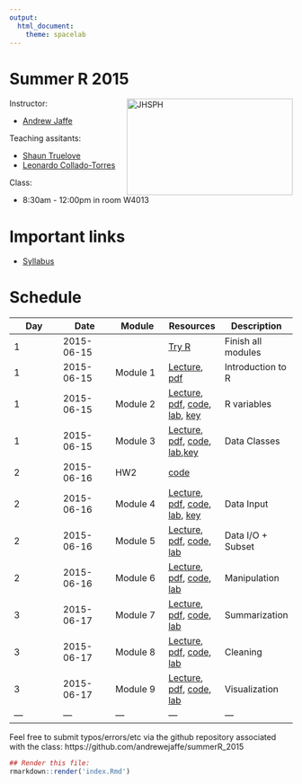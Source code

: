 ```yaml
---
output:
  html_document:
    theme: spacelab
---
```


Summer R 2015
=============

<a href="http://www.jhsph.edu/"><img alt = "JHSPH" align="right" src="http://www.aejaffe.com/media/jhu-bloomberg-logo.jpg" width=295 height=172/></a>

Instructor: 

* [Andrew Jaffe](http://www.aejaffe.com/)

Teaching assitants:

* [Shaun Truelove](http://www.iddynamics.jhsph.edu/people.html)
* [Leonardo Collado-Torres](http://lcolladotor.github.io/)

Class:

* 8:30am - 12:00pm in room W4013

# Important links

* [Syllabus](http://www.aejaffe.com/summerR_2015/docs/Syllabus-summerR-student.doc)

# Schedule

| Day  | Date  |  Module  | Resources  |  Description |
|---|---|---|---|---|
| 1  | 2015-06-15  |   | [Try R](http://tryr.codeschool.com/)  | Finish all modules  |
| 1  | 2015-06-15  | Module 1  | [Lecture](modules/module1.html), [pdf](modules/module1.pdf)  | Introduction to R  |
| 1  | 2015-06-15  | Module 2  | [Lecture](modules/module2.html), [pdf](modules/module2.pdf), [code](https://github.com/andrewejaffe/summerR_2015/blob/gh-pages/modules/module2.R), [lab](labs/module2_lab.R), [key](labs/module2_lab_key.R)| R variables  |
| 1  | 2015-06-15  | Module 3  | [Lecture](modules/module3.html), [pdf](modules/module3.pdf), [code](https://github.com/andrewejaffe/summerR_2015/blob/gh-pages/modules/module3.R), [lab](labs/module3_lab.R),[key](labs/module3_lab_key.R)  | Data Classes  |
| 2  | 2015-06-16  | HW2  | [code](hw/Homework2.R)  |   |
| 2  | 2015-06-16  | Module 4  | [Lecture](modules/module4.html), [pdf](modules/module4.pdf), [code](https://github.com/andrewejaffe/summerR_2015/blob/gh-pages/modules/module4.R), [lab](labs/module4_lab.R), [key](labs/module4_lab_review.html)  | Data Input  |
| 2  | 2015-06-16  | Module 5  | [Lecture](modules/module5.html), [pdf](modules/module5.pdf), [code](https://github.com/andrewejaffe/summerR_2015/blob/gh-pages/modules/module5.R), [lab](labs/module5_lab.txt)  | Data I/O + Subset |
| 2  | 2015-06-16  | Module 6  | [Lecture](modules/module6.html), [pdf](modules/module6.pdf), [code](https://github.com/andrewejaffe/summerR_2015/blob/gh-pages/modules/module6.R), [lab](labs/module6_lab.R)  | Manipulation |
| 3  | 2015-06-17  | Module 7  | [Lecture](modules/module7.html), [pdf](modules/module6.pdf), [code](https://github.com/andrewejaffe/summerR_2015/blob/gh-pages/modules/module7.R), [lab](labs/module7_lab.R)  | Summarization |
| 3  | 2015-06-17  | Module 8  | [Lecture](modules/module8.html), [pdf](modules/module6.pdf), [code](https://github.com/andrewejaffe/summerR_2015/blob/gh-pages/modules/module8.R), [lab](labs/module8_lab.R)  | Cleaning |
| 3  | 2015-06-17  | Module 9  | [Lecture](modules/module9.html), [pdf](modules/module9.pdf), [code](https://github.com/andrewejaffe/summerR_2015/blob/gh-pages/modules/module9.R), [lab](labs/module9_lab.R)  | Visualization |
|---|---|---|---|---|

<!-- Add links to the rest of the material as we go





|---|---|---|---|---|
| 3  | 2015-06-17  | Module X  | [Lecture](modules/moduleX.html), [code](), [lab](), [key]()  |   |
|---|---|---|---|---|
| 4  | 2015-06-18  | Module X  | [Lecture](modules/moduleX.html), [code](), [lab](), [key]()  |   |
|---|---|---|---|---|
| 5  | 2015-06-19  | Module X  | [Lecture](modules/moduleX.html), [code](), [lab](), [key]()  |   |

-->

Feel free to submit typos/errors/etc via the github repository associated with the class: 
https://github.com/andrewejaffe/summerR_2015

```r
## Render this file:
rmarkdown::render('index.Rmd')
```
